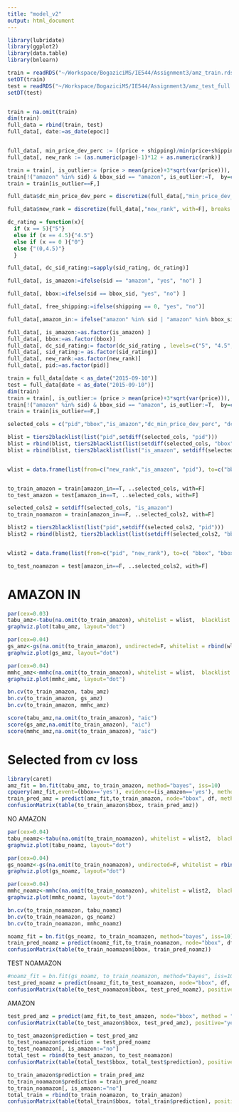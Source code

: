 ```yaml
---
title: "model_v2"
output: html_document
---
```




```r
library(lubridate)
library(ggplot2)
library(data.table)
library(bnlearn)

train = readRDS("~/Workspace/BogaziciMS/IE544/Assignment3/amz_train.rds")
setDT(train)
test = readRDS("~/Workspace/BogaziciMS/IE544/Assignment3/amz_test_full.rds")
setDT(test)


train = na.omit(train)
dim(train)
full_data = rbind(train, test)
full_data[, date:=as_date(epoc)]


full_data[, min_price_dev_perc := ((price + shipping)/min(price+shipping) -1)*100, by=c("epoc", "pid")]
full_data[, new_rank := (as.numeric(page)-1)*12 + as.numeric(rank)]

train = train[, is_outlier:= (price > mean(price)+3*sqrt(var(price))), by=c("pid", "epoc")]
train[!("amazon" %in% sid) & bbox_sid == "amazon", is_outlier:=T,  by=c("pid", "epoc")]
train = train[is_outlier==F,]

full_data$dc_min_price_dev_perc = discretize(full_data[,"min_price_dev_perc", with=F], breaks = 5)$min_price_dev_perc

full_data$new_rank = discretize(full_data[,"new_rank", with=F], breaks = 5)$new_rank

dc_rating = function(x){
  if (x == 5){"5"}
  else if (x == 4.5){"4.5"}
  else if (x == 0 ){"0"}
  else {"(0,4.5)"}
  }

full_data[, dc_sid_rating:=sapply(sid_rating, dc_rating)]

full_data[, is_amazon:=ifelse(sid == "amazon", "yes", "no") ]

full_data[, bbox:=ifelse(sid == bbox_sid, "yes", "no") ]

full_data[, free_shipping:=ifelse(shipping == 0, "yes", "no")]

full_data[,amazon_in:= ifelse("amazon" %in% sid | "amazon" %in% bbox_sid, T, F), by=c("epoc", "pid")]

full_data[, is_amazon:=as.factor(is_amazon) ]
full_data[, bbox:=as.factor(bbox)]
full_data[, dc_sid_rating:= factor(dc_sid_rating , levels=c("5", "4.5", "0", "(0,4.5)"))]
full_data[, sid_rating:= as.factor(sid_rating)]
full_data[, new_rank:=as.factor(new_rank)]
full_data[, pid:=as.factor(pid)]

train = full_data[date < as_date("2015-09-10")]
test = full_data[date < as_date("2015-09-10")]
dim(train)
train = train[, is_outlier:= (price > mean(price)+3*sqrt(var(price))), by=c("pid", "epoc")]
train[!("amazon" %in% sid) & bbox_sid == "amazon", is_outlier:=T,  by=c("pid", "epoc")]
train = train[is_outlier==F,]

selected_cols = c("pid","bbox","is_amazon","dc_min_price_dev_perc", "dc_sid_rating", "new_rank")

blist = tiers2blacklist(list("pid",setdiff(selected_cols, "pid")))
blist = rbind(blist, tiers2blacklist(list(setdiff(selected_cols, "bbox"), "bbox")))
blist = rbind(blist, tiers2blacklist(list("is_amazon", setdiff(selected_cols, c("pid","is_amazon")))))


wlist = data.frame(list(from=c("new_rank","is_amazon", "pid"), to=c("bbox", "bbox", "bbox")))


to_train_amazon = train[amazon_in==T, ..selected_cols, with=F]
to_test_amazon = test[amazon_in==T, ..selected_cols, with=F]

selected_cols2 = setdiff(selected_cols, "is_amazon")
to_train_noamazon = train[amazon_in==F, ..selected_cols2, with=F]

blist2 = tiers2blacklist(list("pid",setdiff(selected_cols2, "pid")))
blist2 = rbind(blist2, tiers2blacklist(list(setdiff(selected_cols2, "bbox"), "bbox")))


wlist2 = data.frame(list(from=c("pid", "new_rank"), to=c( "bbox", "bbox")))

to_test_noamazon = test[amazon_in==F, ..selected_cols2, with=F]

```


# AMAZON IN
```r
par(cex=0.03)
tabu_amz<-tabu(na.omit(to_train_amazon), whitelist = wlist,  blacklist = blist)
graphviz.plot(tabu_amz, layout="dot")
```


```r
par(cex=0.04)
gs_amz<-gs(na.omit(to_train_amazon), undirected=F, whitelist = rbind(wlist, data.frame(list(from="dc_min_price_dev_perc", to="new_rank"))),  blacklist = blist)
graphviz.plot(gs_amz, layout="dot")
```


```r
par(cex=0.04)
mmhc_amz<-mmhc(na.omit(to_train_amazon), whitelist = wlist,  blacklist = blist)
graphviz.plot(mmhc_amz, layout="dot")
```

```r
bn.cv(to_train_amazon, tabu_amz)
bn.cv(to_train_amazon, gs_amz)
bn.cv(to_train_amazon, mmhc_amz)
```
```r
score(tabu_amz,na.omit(to_train_amazon), "aic")
score(gs_amz,na.omit(to_train_amazon), "aic")
score(mmhc_amz,na.omit(to_train_amazon), "aic")
```
# Selected from cv loss
```r
library(caret)
amz_fit = bn.fit(tabu_amz, to_train_amazon, method="bayes", iss=10)
cpquery(amz_fit,event=(bbox=='yes'), evidence=(is_amazon=='yes'), method="ls")
train_pred_amz = predict(amz_fit,to_train_amazon, node="bbox", df, method = "bayes-lw")
confusionMatrix(table(to_train_amazon$bbox, train_pred_amz))
```

NO AMAZON
```r
par(cex=0.04)
tabu_noamz<-tabu(na.omit(to_train_noamazon), whitelist = wlist2,  blacklist = blist2)
graphviz.plot(tabu_noamz, layout="dot")
```

```r

par(cex=0.04)
gs_noamz<-gs(na.omit(to_train_noamazon), undirected=F, whitelist = rbind(wlist2, data.frame(list(from=c("dc_sid_rating", "dc_min_price_dev_perc"), to=c("new_rank", "dc_sid_rating")))),  blacklist = blist2)
graphviz.plot(gs_noamz, layout="dot")
```

```r
par(cex=0.04)
mmhc_noamz<-mmhc(na.omit(to_train_noamazon), whitelist = wlist2,  blacklist = blist2)
graphviz.plot(mmhc_noamz, layout="dot")
```

```r
bn.cv(to_train_noamazon, tabu_noamz)
bn.cv(to_train_noamazon, gs_noamz)
bn.cv(to_train_noamazon, mmhc_noamz)
```
```r
noamz_fit = bn.fit(gs_noamz, to_train_noamazon, method="bayes", iss=10)
train_pred_noamz = predict(noamz_fit,to_train_noamazon, node="bbox", df, method = "bayes-lw")
confusionMatrix(table(to_train_noamazon$bbox, train_pred_noamz))
```

TEST
NOAMAZON
```r
#noamz_fit = bn.fit(gs_noamz, to_train_noamazon, method="bayes", iss=10)
test_pred_noamz = predict(noamz_fit,to_test_noamazon, node="bbox", df, method = "bayes-lw")
confusionMatrix(table(to_test_noamazon$bbox, test_pred_noamz), positive="yes")
```
AMAZON
```r
test_pred_amz = predict(amz_fit,to_test_amazon, node="bbox", method = "bayes-lw")
confusionMatrix(table(to_test_amazon$bbox, test_pred_amz), positive="yes")
```

```r
to_test_amazon$prediction = test_pred_amz
to_test_noamazon$prediction = test_pred_noamz
to_test_noamazon[, is_amazon:="no"]
total_test = rbind(to_test_amazon, to_test_noamazon)
confusionMatrix(table(total_test$bbox, total_test$prediction), positive = "yes")
```

```r
to_train_amazon$prediction = train_pred_amz
to_train_noamazon$prediction = train_pred_noamz
to_train_noamazon[, is_amazon:="no"]
total_train = rbind(to_train_noamazon, to_train_amazon)
confusionMatrix(table(total_train$bbox, total_train$prediction), positive = "yes")
```



